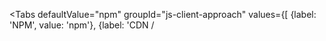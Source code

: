 

<Tabs
  defaultValue="npm"
  groupId="js-client-approach"
  values={[
    {label: 'NPM', value: 'npm'},
    {label: 'CDN / <script>', value: 'script'}, 
  ]}>

  <TabItem value="script">

<GitHubEmbed url="https://raw.githubusercontent.com/statsig-io/js-client-monorepo/main/samples/react/src/samples/precomputed-client/sample-precomp-initialize-html.tsx" />

  </TabItem>
  <TabItem value="npm">

<GitHubEmbed url="https://raw.githubusercontent.com/statsig-io/js-client-monorepo/main/samples/react/src/samples/precomputed-client/sample-precomp-initialize.tsx" />

  </TabItem>
</Tabs>

- In advanced use cases, you may want to Prefetch or Bootstrap (Provide) values for initialization. See [Using EvaluationsDataAdapter](/client/javascript-sdk/using-evaluations-data-adapter) to learn how this can be achieved.

- It is possible to apply a timeout to async operations. See [Async timeouts](/client/javascript-sdk#async-timeouts).


**Synchronous Behavior (Cache)**

When callling `StatsigClient.initalizeSync`, the client will attempt to use cache values if they are available. The client will also fetch new values in the background and update the cache (not the current in-use values). 
In practice, unless an additional update call is made, this means that for the very first session of a given user, there will be no values, and not until the next session will the cache have values.

**Asynchronous Behavior (Network)**

When callling `StatsigClient.initializeAsync`, the client will load values
from cache and provide them to the client. The client will then fetch the latest values from the network,
providing the ability to await the latest values from Statsig.

If you want the latest values, but do not want to await the asynchronous call, you may call `initializeAsync` and simply `.catch` the promise. Note that
this could lead to values changing mid-session as newer values arrive from the network.

Note: To learn more about sync vs async initialization and how it can be customized, see [Using EvaluationsDataAdapter](/client/javascript-sdk/using-evaluations-data-adapter)
